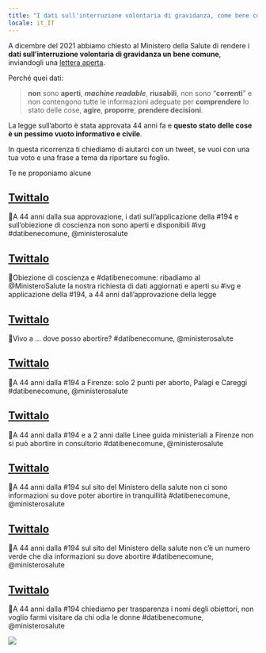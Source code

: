 ```yaml
---
title: "I dati sull'interruzione volontaria di gravidanza, come bene comune"
locale: it_IT
---
```


A dicembre del 2021 abbiamo chiesto al Ministero della Salute di rendere i **dati sull’interruzione volontaria di gravidanza un bene comune**, inviandogli una [lettera aperta](https://docs.google.com/document/d/139ZkZrU-fMQBMJlPicVQtqXU5PiDa-5X-y862E_InPA/edit?usp=sharing).

Perché quei dati:

> **non** sono **aperti**, **_machine readable_**, **riusabili**, non sono “**correnti**” e non contengono tutte le informazioni adeguate per **comprendere** lo stato delle cose, **agire**, **proporre**, **prendere decisioni**.

La legge sull'aborto è stata approvata 44 anni fa e **questo stato delle cose è un pessimo vuoto informativo e civile**.

In questa ricorrenza ti chiediamo di aiutarci con un tweet, se vuoi con una tua voto e una frase a tema da riportare su foglio.

Te ne proponiamo alcune

:::{.callout-tip}
## [Twittalo](https://twitter.com/intent/tweet?text=%F0%9F%93%A3A%2044%20anni%20dalla%20sua%20approvazione%2C%20i%20dati%20sull%E2%80%99applicazione%20della%20%23194%20e%20sull%E2%80%99obiezione%20di%20coscienza%20non%20sono%20aperti%20e%20disponibili%0D%23ivg%20%23datibenecomune%2C%20%40ministerosalute%0Dhttps%3A%2F%2Fwww.datibenecomune.it%2F2021%2F12%2F02%2Fdati-interruzione-volontaria-gravidanza%2F)
📣A 44 anni dalla sua approvazione, i dati sull’applicazione della #194 e sull’obiezione di coscienza non sono aperti e disponibili
#ivg #datibenecomune, @ministerosalute
:::

:::{.callout-tip}
## [Twittalo](https://twitter.com/intent/tweet?text=%F0%9F%93%A3Obiezione%20di%20coscienza%20e%20%23datibenecomune%3A%20ribadiamo%20al%20%40MinisteroSalute%20la%20nostra%20richiesta%20di%20dati%20aggiornati%20e%20aperti%20su%20%23ivg%20e%20applicazione%20della%20%23194%2C%20a%2044%20anni%20dall%E2%80%99approvazione%20della%20legge%20%0Dhttps%3A%2F%2Fwww.datibenecomune.it%2F2021%2F12%2F02%2Fdati-interruzione-volontaria-gravidanza%2F)
📣Obiezione di coscienza e #datibenecomune: ribadiamo al @MinisteroSalute la nostra richiesta di dati aggiornati e aperti su #ivg e applicazione della #194, a 44 anni dall’approvazione della legge
:::

:::{.callout-tip}
## [Twittalo](https://twitter.com/intent/tweet?text=%F0%9F%93%A3Vivo%20a%20%E2%80%A6%20dove%20posso%20abortire%3F%0D%23datibenecomune%2C%20%40ministerosalute%0Dhttps%3A%2F%2Fwww.datibenecomune.it%2F2021%2F12%2F02%2Fdati-interruzione-volontaria-gravidanza%2F%0D%0D)
📣Vivo a … dove posso abortire?
#datibenecomune, @ministerosalute
:::

:::{.callout-tip}
## [Twittalo](https://twitter.com/intent/tweet?text=%F0%9F%93%A3A%2044%20anni%20dalla%20%23194%20a%20Firenze%3A%20solo%202%20punti%20per%20aborto%2C%20Palagi%20e%20Careggi%0D%23datibenecomune%2C%20%40ministerosalute%0Dhttps%3A%2F%2Fwww.datibenecomune.it%2F2021%2F12%2F02%2Fdati-interruzione-volontaria-gravidanza%2F%0D%0D)
📣A 44 anni dalla #194 a Firenze: solo 2 punti per aborto, Palagi e Careggi
#datibenecomune, @ministerosalute
:::

:::{.callout-tip}
## [Twittalo](https://twitter.com/intent/tweet?text=%F0%9F%93%A3A%2044%20anni%20dalla%20%23194%20e%20a%202%20anni%20dalle%20Linee%20guida%20ministeriali%20a%20Firenze%20non%20si%20pu%C3%B2%20abortire%20in%20consultorio%0D%23datibenecomune%2C%20%40ministerosalute%0Dhttps%3A%2F%2Fwww.datibenecomune.it%2F2021%2F12%2F02%2Fdati-interruzione-volontaria-gravidanza%2F%0D)
📣A 44 anni dalla #194 e a 2 anni dalle Linee guida ministeriali a Firenze non si può abortire in consultorio
#datibenecomune, @ministerosalute
:::

:::{.callout-tip}
## [Twittalo](https://twitter.com/intent/tweet?text=%F0%9F%93%A3A%2044%20anni%20dalla%20%23194%20sul%20sito%20del%20Ministero%20della%20salute%20non%20ci%20sono%20informazioni%20su%20dove%20poter%20abortire%20in%20tranquillit%C3%A0%0D%23datibenecomune%2C%20%40ministerosalute%0Dhttps%3A%2F%2Fwww.datibenecomune.it%2F2021%2F12%2F02%2Fdati-interruzione-volontaria-gravidanza%2F%0D%0D)
📣A 44 anni dalla #194 sul sito del Ministero della salute non ci sono informazioni su dove poter abortire in tranquillità
#datibenecomune, @ministerosalute
:::

:::{.callout-tip}
## [Twittalo](https://twitter.com/intent/tweet?text=%F0%9F%93%A3A%2044%20anni%20dalla%20%23194%20sul%20sito%20del%20Ministero%20della%20salute%20non%20c%E2%80%99%C3%A8%20un%20numero%20verde%20che%20dia%20informazioni%20su%20dove%20abortire%0D%23datibenecomune%2C%20%40ministerosalute%0Dhttps%3A%2F%2Fwww.datibenecomune.it%2F2021%2F12%2F02%2Fdati-interruzione-volontaria-gravidanza%2F%0D)
📣A 44 anni dalla #194 sul sito del Ministero della salute non c’è un numero verde che dia informazioni su dove abortire
#datibenecomune, @ministerosalute
:::

:::{.callout-tip}
## [Twittalo](https://twitter.com/intent/tweet?text=%F0%9F%93%A3A%2044%20anni%20dalla%20%23194%20chiediamo%20per%20trasparenza%20i%20nomi%20degli%20obiettori%2C%20non%20voglio%20farmi%20visitare%20da%20chi%20odia%20le%20donne%0D%23datibenecomune%2C%20%40ministerosalute%0Dhttps%3A%2F%2Fwww.datibenecomune.it%2F2021%2F12%2F02%2Fdati-interruzione-volontaria-gravidanza%2F%0D%0D)
📣A 44 anni dalla #194 chiediamo per trasparenza i nomi degli obiettori, non voglio farmi visitare da chi odia le donne
#datibenecomune, @ministerosalute
:::

[![](imgs/ivg-datibenecomune.png){.preview-image}](https://www.datibenecomune.it/2021/12/02/dati-interruzione-volontaria-gravidanza/ )

